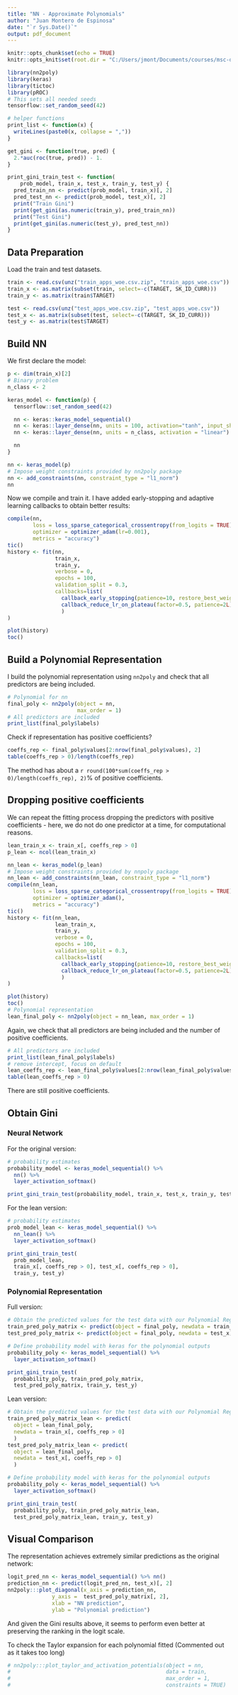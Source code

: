 ```yaml
---
title: "NN - Approximate Polynomials"
author: "Juan Montero de Espinosa"
date: "`r Sys.Date()`"
output: pdf_document
---
```


```r
knitr::opts_chunk$set(echo = TRUE)
knitr::opts_knit$set(root.dir = "C:/Users/jmont/Documents/courses/msc-data-science/master-thesis/credit-scoring/TFM/Data/Home Credit/processed")
```

```r
library(nn2poly)
library(keras)
library(tictoc)
library(pROC)
# This sets all needed seeds
tensorflow::set_random_seed(42)

# helper functions
print_list <- function(x) {
  writeLines(paste0(x, collapse = ","))
}

get_gini <- function(true, pred) {
  2.*auc(roc(true, pred)) - 1.
}

print_gini_train_test <- function(
    prob_model, train_x, test_x, train_y, test_y) {
  pred_train_nn <- predict(prob_model, train_x)[, 2]
  pred_test_nn <- predict(prob_model, test_x)[, 2]
  print("Train Gini")
  print(get_gini(as.numeric(train_y), pred_train_nn))
  print("Test Gini")
  print(get_gini(as.numeric(test_y), pred_test_nn))
}
```

## Data Preparation

Load the train and test datasets.

```r
train <- read.csv(unz("train_apps_woe.csv.zip", "train_apps_woe.csv"))
train_x <- as.matrix(subset(train, select=-c(TARGET, SK_ID_CURR)))
train_y <- as.matrix(train$TARGET)
```

```r
test <- read.csv(unz("test_apps_woe.csv.zip", "test_apps_woe.csv"))
test_x <- as.matrix(subset(test, select=-c(TARGET, SK_ID_CURR)))
test_y <- as.matrix(test$TARGET)
```


## Build NN

We first declare the model:
```r
p <- dim(train_x)[2]
# Binary problem
n_class <- 2

keras_model <- function(p) {
  tensorflow::set_random_seed(42)

  nn <- keras::keras_model_sequential()
  nn <- keras::layer_dense(nn, units = 100, activation="tanh", input_shape = p)
  nn <- keras::layer_dense(nn, units = n_class, activation = "linear")

  nn
}

nn <- keras_model(p)
# Impose weight constraints provided by nn2poly package
nn <- add_constraints(nn, constraint_type = "l1_norm")
nn
```

Now we compile and train it. I have added early-stopping and adaptive learning callbacks to obtain better results:

```r
compile(nn,
        loss = loss_sparse_categorical_crossentropy(from_logits = TRUE),
        optimizer = optimizer_adam(lr=0.001),
        metrics = "accuracy")
tic()
history <- fit(nn,
               train_x,
               train_y,
               verbose = 0,
               epochs = 100,
               validation_split = 0.3,
               callbacks=list(
                 callback_early_stopping(patience=10, restore_best_weights = T),
                 callback_reduce_lr_on_plateau(factor=0.5, patience=2L)
                 )
)

plot(history)
toc()
```

## Build a Polynomial Representation

I build the polynomial representation using `nn2poly` and check that all predictors are being included.

```r
# Polynomial for nn
final_poly <- nn2poly(object = nn,
                      max_order = 1)
# All predictors are included
print_list(final_poly$labels)
```

Check if representation has positive coefficients?
```r
coeffs_rep <- final_poly$values[2:nrow(final_poly$values), 2]
table(coeffs_rep > 0)/length(coeffs_rep)
```
The method has about a `r round(100*sum(coeffs_rep > 0)/length(coeffs_rep), 2)`% of positive coefficients.

## Dropping positive coefficients

We can repeat the fitting process dropping the predictors with positive coefficients - here, we do not do one predictor at a time, for computational reasons.

```r
lean_train_x <- train_x[, coeffs_rep > 0]
p_lean <- ncol(lean_train_x)

nn_lean <- keras_model(p_lean)
# Impose weight constraints provided by nnpoly package
nn_lean <- add_constraints(nn_lean, constraint_type = "l1_norm")
compile(nn_lean,
        loss = loss_sparse_categorical_crossentropy(from_logits = TRUE),
        optimizer = optimizer_adam(),
        metrics = "accuracy")
tic()
history <- fit(nn_lean,
               lean_train_x,
               train_y,
               verbose = 0,
               epochs = 100,
               validation_split = 0.3,
               callbacks=list(
                 callback_early_stopping(patience=10, restore_best_weights = T),
                 callback_reduce_lr_on_plateau(factor=0.5, patience=2L)
                 )
)

plot(history)
toc()
# Polynomial representation
lean_final_poly <- nn2poly(object = nn_lean, max_order = 1)
```
Again, we check that all predictors are being included and the number of positive coefficients.

```r
# All predictors are included
print_list(lean_final_poly$labels)
# remove intercept, focus on default
lean_coeffs_rep <- lean_final_poly$values[2:nrow(lean_final_poly$values), 2]
table(lean_coeffs_rep > 0)
```
There are still positive coefficients.

## Obtain Gini

### Neural Network

For the original version:

```r
# probability estimates
probability_model <- keras_model_sequential() %>%
  nn() %>%
  layer_activation_softmax()

print_gini_train_test(probability_model, train_x, test_x, train_y, test_y)
```

For the lean version:

```r
# probability estimates
prob_model_lean <- keras_model_sequential() %>%
  nn_lean() %>%
  layer_activation_softmax()

print_gini_train_test(
  prob_model_lean, 
  train_x[, coeffs_rep > 0], test_x[, coeffs_rep > 0], 
  train_y, test_y)
```

### Polynomial Representation

Full version:

```r
# Obtain the predicted values for the test data with our Polynomial Regression
train_pred_poly_matrix <- predict(object = final_poly, newdata = train_x)
test_pred_poly_matrix <- predict(object = final_poly, newdata = test_x)

# Define probability model with keras for the polynomial outputs
probability_poly <- keras_model_sequential() %>%
  layer_activation_softmax()

print_gini_train_test(
  probability_poly, train_pred_poly_matrix, 
  test_pred_poly_matrix, train_y, test_y)
```

Lean version:

```r
# Obtain the predicted values for the test data with our Polynomial Regression
train_pred_poly_matrix_lean <- predict(
  object = lean_final_poly, 
  newdata = train_x[, coeffs_rep > 0]
  )
test_pred_poly_matrix_lean <- predict(
  object = lean_final_poly, 
  newdata = test_x[, coeffs_rep > 0]
  )

# Define probability model with keras for the polynomial outputs
probability_poly <- keras_model_sequential() %>%
  layer_activation_softmax()

print_gini_train_test(
  probability_poly, train_pred_poly_matrix_lean, 
  test_pred_poly_matrix_lean, train_y, test_y)
```


## Visual Comparison


The representation achieves extremely similar predictions as the original network:

```r
logit_pred_nn <- keras_model_sequential() %>% nn()
prediction_nn <- predict(logit_pred_nn, test_x)[, 2]
nn2poly:::plot_diagonal(x_axis = prediction_nn,
              y_axis =  test_pred_poly_matrix[, 2],
              xlab = "NN prediction",
              ylab = "Polynomial prediction")
```
And given the Gini results above, it seems to perform even better at preserving the ranking in the logit scale.


To check the Taylor expansion for each polynomial fitted (Commented out as it takes too long)
```r
# nn2poly:::plot_taylor_and_activation_potentials(object = nn,
#                                                 data = train,
#                                                 max_order = 1,
#                                                 constraints = TRUE)
```
